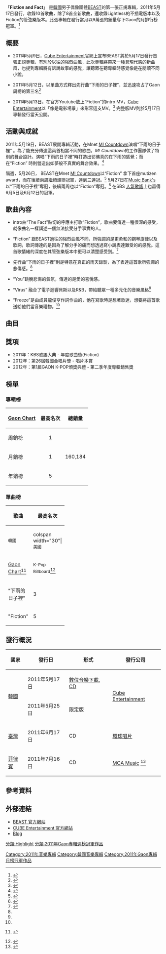 {{Infobox album
| Name        = Fiction and Fact
| Type        = 錄音室專輯
| Artist      = [[BEAST|BEAST]]
| Cover       = <!-- 檔案不存在 Beast - Fiction and Fact Cover.jpg ，可從英文維基百科取得 -->
| Alt         = 
| Released    = 2011年5月17日 
| Recorded    = 
| Genre       = [[K-pop|K-pop]]
| Length      = 
| Label       = [[Cube_Entertainment|Cube Entertainment]]
| Producer    =  
| Last album  = ''[[My_Story_(BEAST單曲)|My Story]]''<br/>(2010)
| This album  = '''''Fiction and Fact'''''<br/>(2011)
| Next album  = ''[[So_Beast|So Beast]]''<br/>(2011)
| Misc        = 
}}

「'''Fiction and Fact'''」 是[[韓國|韓國]]男子偶像團體[[BEAST|BEAST]]的第一張正規專輯，2011年5月17日發行，收錄10首歌曲，除了8首全新歌曲，還收錄Lightless的不插電版本以及Fiction的管弦樂版本。此張專輯在發行當月以9萬張的銷量奪下Gaon的月排行榜冠軍。<ref name="Gaon">{{Ko icon}}{{cite web |url=http://www.gaonchart.co.kr/main/section/album/list.gaon |title=Gaon Monthy Chart May 2011 |format= |work=Gaon Chart |publisher=Korea Music Content Industry Association |accessdate=2011-06-18 |archive-url=https://www.webcitation.org/6CRtw7nH4?url=http://www.gaonchart.co.kr/main/section/album/list.gaon |archive-date=2012-11-25 |dead-url=yes }}</ref>

==概要==
* 2011年5月9日，[[Cube_Entertainment|Cube Entertainment]]官網上宣布BEAST將於5月17日發行首張正規專輯，有別於以往的強烈曲風，此次專輯將帶來一種具現代感的新曲風，也提到專輯將有訴說故事的感覺，讓聽眾在聽專輯時感覺像是在閱讀不同小說。

* 2011年5月12日，以單曲方式釋出先行曲“下雨的日子裡”，並迅速攻占了Gaon周榜的第三名<ref name="on rainy days">{{Ko icon}}{{cite web |url=http://www.newsen.com/news_view.php?uid=201105121203321002 |title=BEAST while recording for "On a Rainy Day" shed a sea of tears |format= |work=Newsen |date=2011-05-11 |accessdate=2011-05-23 |archive-date=2012-06-09 |archive-url=https://web.archive.org/web/20120609122845/http://www.newsen.com/news_view.php?uid=201105121203321002 |dead-url=no }}</ref>

* 2011年5月13日，在官方Youtube放上“Fiction”的intro MV，[[Cube_Entertainment|Cube Entertainment]]以「像是電影場景」來形容這支MV。<ref>{{Ko icon}}{{cite web |url=http://www.cubeent.co.kr/205876 |title=BEAST will reveal the intro music video for 'Fiction', the first official album title song |format= |work=Cube Entertainment Official Website |date=2011-05-13 |accessdate=2011-06-18 |deadurl=yes |archiveurl=https://web.archive.org/web/20110718113434/http://www.cubeent.co.kr/205876 |archivedate=2011-07-18 }}</ref> 完整版MV則於5月17日專輯發行當天公開。

==活動與成就==

2011年5月19日，BEAST展開專輯活動，在Mnet [[M!_Countdown|M! Countdown]]演唱“下雨的日子裡” 。為了能充分傳達這兩首相當不同的歌曲，''M! Countdown''的工作團隊做了特別的舞台設計。演唱“下雨的日子裡”時打造出彷彿真的在下雨的感覺；而在“Fiction” 時則營造出如夢般不真實的舞台效果。<ref name="stage">{{Ko icon}}{{cite web |url=http://tvdaily.mk.co.kr/read.php3?aid=1305718894160579003 |title= |format= |work=TV Daily |date=2011-05-18 |accessdate=2011-05-25 |deadurl=yes |archiveurl=https://web.archive.org/web/20120406035610/http://tvdaily.mk.co.kr/read.php3?aid=1305718894160579003 |archivedate=2012-04-06 }}</ref>

隔週，5月26日， BEAST在Mnet [[M!_Countdown|M! Countdown]]以“Fiction” 拿下首座mutizen award，而在後續兩周繼續蟬聯冠軍，達到三連冠。<ref>{{ko icon}}{{cite web |url=http://news.nate.com/view/20110601n06622 |title='1st place' BEAST, "Worried we chose the wrong title track" expresses abnormal worries |author= |work=Nate |date=2011-06-01 |accessdate=2011-06-18}}</ref> 5月27日在[[Music_Bank|Music Bank's]] 以“下雨的日子裡”奪冠，後續兩周也以“Fiction”奪冠。<ref>{{ko icon}}{{cite web |url=http://www.kbs.co.kr/2tv/enter/musicbank/chart/index.html |title=Music Bank KChart |author= |work=KBS |date=2011-05-27 |accessdate=2011-06-02 |archive-date=2018-09-01 |archive-url=https://archive.today/20180901222139/https://blog.naver.com/myucafe/40128794033 |dead-url=no }}</ref> 在SBS [[人氣歌謠|人氣歌謠]]上也贏得6月5日及6月12日的冠軍。

==歌曲內容==

* intro曲“The Fact”貼切的呼應主打歌“Fiction”，歌曲要傳達一種很深的感受，就像曲名一樣講述一個無法接受分手事實的人。 

* “Fiction” 跟BEAST過往的強烈曲風不同，所強調的是更柔和的鋼琴旋律以及歌詞，歌詞傳達的是因為了解分手的痛而想透過寫小說表達難受的的感覺。這首歌情緒的深度在其管弦樂版本中更可以清楚感受到。<ref name="1st album">{{Ko icon}}{{cite web |url=http://www.leesmusic.co.kr/lees/mall.php?cat=002001002&query=view&no=41892 |title=BEAST - 1st Album Fiction and Fact |format= |work=Lee's Music |date=2011-05-11 |accessdate=2011-05-23 |deadurl=yes |archiveurl=https://web.archive.org/web/20110519002500/http://leesmusic.co.kr/lees/mall.php?cat=002001002&query=view&no=41892 |archivedate=2011-05-19 }}</ref>

* 先行曲“下雨的日子裡”則是特意在真正的雨天錄製，為了表達這首歌所強調的悲傷感。<ref name="on rainy days"/> 

* “You”跳脫悲傷的氣氛，傳達的是愛的喜悅感。 

* “Virus” 融合了電子迴響貝斯以及R&B，帶給聽眾一種多元化的音樂風格<ref name="1st album"/>

* “Freeze”是由成員龍俊亨作詞作曲的，他在寫歌時是想著歌迷，想要將這首歌送給他們當音樂禮物。<ref name="1st album"/>

==曲目==

{{tracklist
| collapsed       = no
| headline        = 
| extra_column    = Arrangement
| total_length    = 35:24
| all_writing     = 
| all_lyrics      = 
| all_music       = 

| title1          = The Fact
| note1           = 
| writer1         = 
| lyrics1         = [[新沙洞老虎|新沙洞老虎]]、崔奎成、[[龍俊亨|龍俊亨]]
| music1          = [[新沙洞老虎|新沙洞老虎]]、崔奎成
| extra1          = [[新沙洞老虎|新沙洞老虎]]、崔奎成
| length1         = 2:20
| title2          = Fiction<ref name="stage"/>
| note2           = 
| writer2         = 
| lyrics2         = [[新沙洞老虎|新沙洞老虎]]、崔奎成、[[龍俊亨|龍俊亨]]
| music2          = [[新沙洞老虎|新沙洞老虎]]、崔奎成
| extra2          = [[新沙洞老虎|新沙洞老虎]]
| length2         = 3:55
| title3          = Back to You
| note3           = 
| writer3         = 
| lyrics3         = 徐龍裴、徐在宇、[[龍俊亨|龍俊亨]]
| music3          = 徐龍裴、徐在宇
| extra3          = 徐龍裴、徐在宇
| length3         = 3:08
| title4          = You
| note4           = 
| writer4         = 
| lyrics4         = 黑眼必勝、[[龍俊亨|龍俊亨]]
| music4          = 黑眼必勝
| extra4          = 崔奎成
| length4         = 3:51
| title5          = Freeze
| note5           = 
| writer5         = 
| lyrics5         = [[龍俊亨|龍俊亨]]、金泰洙 
| music5          = [[龍俊亨|龍俊亨]]、金泰洙
| extra5          = [[新沙洞老虎|新沙洞老虎]]、[[龍俊亨|龍俊亨]]、金泰洙
| length5         = 3:33
| title6          = Virus
| note6           = 
| writer6         = 
| lyrics6         = Nang-ee、Beom-ee、[[龍俊亨|龍俊亨]]
| music6          = Nang-ee、Beom-ee
| extra6          = Nang-ee、Beom-ee
| length6         = 3:25
| title7          = 불러보지만(Though I Call)
| note7           =  
| writer7         = 
| lyrics7         = 朴秀錫、Marco
| music7          = 朴秀錫、林尚赫、Marco
| extra7          = 朴秀錫、Marco
| length7         = 3:50
| title8          = 비가 오는 날엔 (下雨的日子裡)<ref>{{Ko icon}}{{cite web |url=http://news.mk.co.kr/newsRead.php?year=2011&no=301936 |title=BEAST surprises the public with "On Rainy Days" |format= |work=MK News |date=2011-05-12 |accessdate=2011-05-23 |archive-date=2012-03-23 |archive-url=https://web.archive.org/web/20120323101336/http://news.mk.co.kr/newsRead.php?year=2011&no=301936 |dead-url=no }}</ref>
| note8           =  
| writer8         = 
| lyrics8         = 崔奎成、[[龍俊亨|龍俊亨]]
| music8          = 崔奎成
| extra8          = 崔奎成
| length8         = 3:46
| title9          = Lightless
| note9           = Unplugged Version 
| writer9         = 
| lyrics9         = [[新沙洞老虎|新沙洞老虎]]、黑眼必勝、[[龍俊亨|龍俊亨]]
| music9          = [[新沙洞老虎|新沙洞老虎]]、黑眼必勝
| extra9          = Go Myeong Jae
| length9         = 3:26
| title10         = Fiction
| note10          = Orchestra Version
| writer10        = 
| lyrics10        = [[新沙洞老虎|新沙洞老虎]]、崔奎成、[[龍俊亨|龍俊亨]]
| music10         = [[新沙洞老虎|新沙洞老虎]]、崔奎成
| extra10         = Kwon Seok Hong
| length10        = 4:15
}}

== 獎項 ==
* 2011年：KBS歌謠大典 - 年度歌曲獎(Fiction)
* 2012年：第26屆韓國金唱片獎 - 唱片本賞
* 2012年：第1屆GAON K-POP頒獎典禮 - 第二季年度專輯銷售獎
==榜單 ==
===專輯榜===
{| class="wikitable" style="width:350px;"
|-
! style="text-align:center;"|[[Gaon_Chart|Gaon Chart]]
! style="text-align:center;"|最高名次
! style="text-align:center;"|總銷量
|-
|周銷榜
| style="text-align:center;"|1
| style="text-align:center;" rowspan="3"|160,184
|-
|月銷榜
| style="text-align:center;"|1
|-
|年銷榜
| style="text-align:center;"|5
|}

===單曲榜===
{| class="wikitable sortable" style="text-align:center;"
! rowspan="3" | 歌曲
! colspan="10" | 最高名次
|-
!colspan="1" width="30"|<small>韓國</small>
!colspan width="30"|<small>美國</small>
|- style="font-size:smaller;"
! [[Gaon_Chart|Gaon Chart]]<ref name=gaon>{{Ko icon}} {{cite web|url=http://www.gaonchart.co.kr/main/section/search/list.gaon?Search_str=%EB%B9%84%EC%8A%A4%ED%8A%B8|title=Gaon Search - BEAST|format=|work=Gaon|accessdate=2011-07-28|archive-date=2012-06-15|archive-url=https://web.archive.org/web/20120615221703/http://www.gaonchart.co.kr/main/section/search/list.gaon?Search_str=%EB%B9%84%EC%8A%A4%ED%8A%B8|dead-url=no}}</ref>
!width="30"|<small>K-Pop Billboard</small><ref name=billboard>{{cite web|url=http://www.billboard.com/artist/383493/beast/chart?f=1175|title=Korea K-Pop Hot 100 Music Chart|date=2011-08-25|work=|publisher=Billboard|accessdate=2011-08-25|language=en|archive-date=2014-06-29|archive-url=https://web.archive.org/web/20140629121950/http://www.billboard.com/artist/383493/beast/chart?f=1175|dead-url=no}}</ref>
|-
| align="left" | "下雨的日子裡"
| 3
| 68
|-
| align="left" | "Fiction"
| 5
| 95
|}

== 發行概況 ==
{| class="wikitable plainrowheaders"
|-
! scope="col"| 國家!! 發行日 !! 形式 !! 發行公司
|-
! scope="row" rowspan="2"| [[韓國|韓國]]
| 2011年5月17日
| [[數位音樂下載|數位音樂下載]], [[CD|CD]]
| rowspan="2"| [[Cube_Entertainment|Cube Entertainment]]
|-
| 2011年5月25日
| 限定版
|-
! scope="row" rowspan="1"| [[臺灣|臺灣]]
| 2011年6月17日
| CD
| [[環球唱片|環球唱片]]
|-
! scope="row" rowspan="1"| [[菲律賓|菲律賓]]
| 2011年7月16日
| CD
| [[Universal_Music_Group|MCA Music]] <ref>{{Ko icon}}{{cite web |url=http://www.facebook.com/event.php?eid=180475682006836 |title=CUBE POWER! The 4Minute and B2ST Album Launch! |format= |work=MK News |date=2011-05-12 |accessdate=2011-05-23 |archive-date=2019-09-18 |archive-url=https://web.archive.org/web/20190918204214/https://www.facebook.com/events/180475682006836/ |dead-url=no }}</ref>
|}

==參考資料==
{{Reflist|2}}

== 外部連結 ==
*[https://web.archive.org/web/20100207185219/http://playb2st.co.kr/ BEAST 官方網站] {{ko icon}}
*[http://cubeent.co.kr CUBE Entertainment 官方網站]{{Wayback|url=http://cubeent.co.kr/ |date=20170603211851 }} {{ko icon}}
*[https://web.archive.org/web/20130416140158/http://gangnamusic.tistory.com/ Blog] {{ko icon}}

{{BEAST}}
{{Gaon專輯週榜冠軍 (2011年)|2011年6月4日}}
{{Gaon專輯月榜冠軍 (2010年代前期)|2011年5月}}
[[分類:Highlight|分類:Highlight]]
[[分類:2011年Gaon專輯週榜冠軍作品|分類:2011年Gaon專輯週榜冠軍作品]]
[[Category:2011年音樂專輯|Category:2011年音樂專輯]]
[[Category:韓國音樂專輯|Category:韓國音樂專輯]]
[[Category:2011年Gaon專輯月榜冠軍作品|Category:2011年Gaon專輯月榜冠軍作品]]